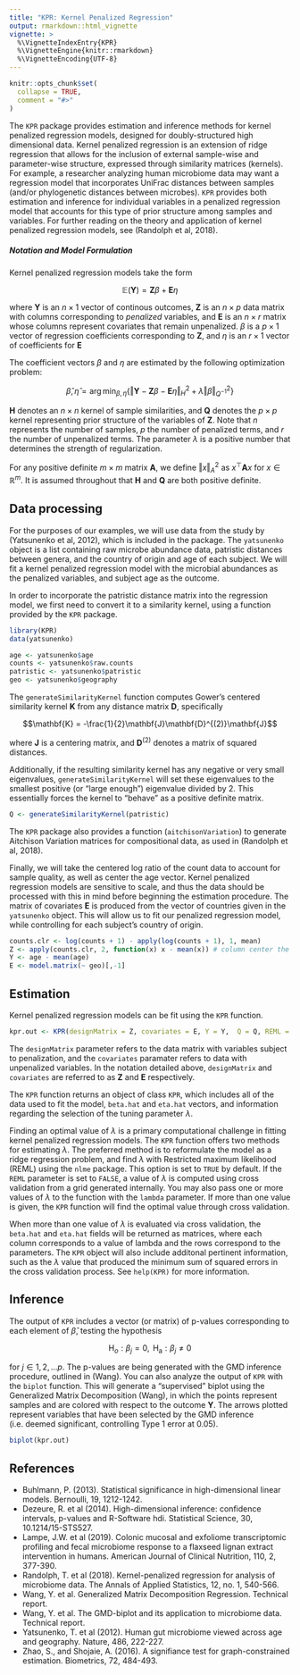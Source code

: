 ```yaml
---
title: "KPR: Kernel Penalized Regression"
output: rmarkdown::html_vignette
vignette: >
  %\VignetteIndexEntry{KPR}
  %\VignetteEngine{knitr::rmarkdown}
  %\VignetteEncoding{UTF-8}
---
```


```r
knitr::opts_chunk$set(
  collapse = TRUE,
  comment = "#>"
)
```
The `KPR` package provides estimation and inference methods for kernel
penalized regression models, designed for doubly-structured high
dimensional data. Kernel penalized regression is an extension of
ridge regression that allows for the inclusion of external sample-wise and
parameter-wise structure, expressed through similarity matrices
(kernels). For example, a researcher analyzing human microbiome data
may want a regression model that incorporates UniFrac distances between samples (and/or
phylogenetic distances between microbes). `KPR` provides both
estimation and inference for individual variables in a penalized
regression model that accounts for this type of prior structure among
samples and variables. For further reading on the theory and
application of kernel penalized regression models, see (Randolph et
al, 2018).

##### Notation and Model Formulation

Kernel penalized regression models take the form

$$\mathbb{E}(\mathbf{Y}) = \mathbf{Z}\beta + \mathbf{E}\eta$$

where $\mathbf{Y}$ is an $n \times 1$ vector of continous outcomes, $\mathbf{Z}$
is an $n \times p$ data matrix with columns corresponding to
*penalized* variables, and $\mathbf{E}$ is an $n \times r$ matrix
whose columns represent covariates that remain unpenalized.
$\beta$ is a $p \times 1$ vector of regression coefficients
corresponding to $\mathbf{Z}$, and $\eta$ is an $r \times 1$ vector of
coefficients for $\mathbf{E}$

The coefficient vectors $\beta$ and $\eta$ are estimated by the following optimization problem:

$$\hat{\beta}, \hat{\eta} = \mathop{\mathrm{arg\,min}}_{\beta, \eta}
  \left\{\Vert \mathbf{Y} - \mathbf{Z}\beta - \mathbf{E}\eta
    \Vert^2_{H} + \lambda\Vert \beta \Vert^2_{Q^{-1}}\right\}$$

$\mathbf{H}$ denotes an $n \times n$ kernel of sample similarities, and
$\mathbf{Q}$ denotes the $p \times p$ kernel representing prior
structure of the variables of $\mathbf{Z}$. Note that $n$
represents the number of samples, $p$ the number of penalized terms, and $r$ the number of
unpenalized terms. The parameter $\lambda$ is a positive number that
determines the strength of regularization.

For any positive definite $m \times m$ matrix $\mathbf{A}$, we define
$\Vert x\Vert_{A}^{2}$ as $x^\top\mathbf{A}x$ for $x \in \mathbb{R}^m$. 
It is assumed throughout that $\mathbf{H}$ and $\mathbf{Q}$ are both positive definite.

## Data processing

For the purposes of our examples, we will use data from the study by
(Yatsunenko et al, 2012), which is included in the package. The
`yatsunenko` object is a list containing raw microbe abundance data,
 patristic distances between genera, and the country of origin and age of each subject. We will fit
a kernel penalized regression model with the microbial abundances as
the penalized variables, and subject age as the outcome.

In order to incorporate the patristic distance matrix into the regression
model, we first need to convert it to a similarity kernel, using a
function provided by the `KPR` package.

```r
library(KPR)
data(yatsunenko)

age <- yatsunenko$age
counts <- yatsunenko$raw.counts
patristic <- yatsunenko$patristic
geo <- yatsunenko$geography
```

The `generateSimilarityKernel` function computes Gower's centered
similarity kernel $\mathbf{K}$ from any distance matrix $\mathbf{D}$,
specifically

$$\mathbf{K} = -\frac{1}{2}\mathbf{J}\mathbf{D}^{(2)}\mathbf{J}$$

where $\mathbf{J}$ is a centering matrix, and $\mathbf{D}^{(2)}$
denotes a matrix of squared distances.

Additionally, if the resulting similarity kernel has any negative or very small
eigenvalues, `generateSimilarityKernel` will set these eigenvalues to
the smallest positive (or "large enough") eigenvalue divided
by 2. This essentially forces the kernel to "behave" as a positive definite matrix.

```r
Q <- generateSimilarityKernel(patristic)
```

The `KPR` package also provides a function (`aitchisonVariation`) to generate Aitchison
Variation matrices for compositional data, as used in (Randolph et al,
2018).

Finally, we will take the centered log ratio of the count data to
account for sample quality, as well as center the age vector. Kernel
penalized regression models are sensitive to scale, and thus the data 
should be processed with this in mind before beginning the estimation procedure.
The matrix of covariates $\mathbf{E}$ is produced from the vector of
countries given in the `yatsunenko` object. This will allow us to fit
our penalized regression model, while controlling for each subject's
country of origin. 

```r
counts.clr <- log(counts + 1) - apply(log(counts + 1), 1, mean)
Z <- apply(counts.clr, 2, function(x) x - mean(x)) # column center the centered log ratio counts
Y <- age - mean(age)
E <- model.matrix(~ geo)[,-1]
```

## Estimation

Kernel penalized regression models can be fit using the `KPR` function.

```r
kpr.out <- KPR(designMatrix = Z, covariates = E, Y = Y,  Q = Q, REML = TRUE)
```

The `designMatrix` parameter refers to the data matrix with variables
subject to penalization, and the `covariates` paramater refers to data with
unpenalized variables. In the notation detailed above, `designMatrix`
and `covariates` are referred to as $\mathbf{Z}$ and $\mathbf{E}$
respectively.

The `KPR` function returns an object of class `KPR`, which includes
all of the data used to fit the model, `beta.hat` and `eta.hat`
vectors, and information regarding the selection of the tuning parameter $\lambda$.

Finding an optimal value of $\lambda$ is a primary computational
challenge in fitting kernel penalized regression models. The `KPR`
function offers two methods for estimating $\lambda$. The
preferred method is to reformulate the model as a ridge regression
problem, and find $\lambda$ with Restricted maximum likelihood (REML)
using the `nlme` package. This option is set to `TRUE` by default. If
the `REML` parameter is set to `FALSE`, a value of $\lambda$ is computed
using cross validation from a grid generated internally.
You may also pass one or more values of $\lambda$ to the function with
the `lambda` parameter. If more than one value is given, the `KPR`
function will find the optimal value through cross validation.

When more than one value of $\lambda$ is evaluated via cross
validation, the `beta.hat` and `eta.hat`
fields will be returned as matrices, where each column corresponds to
a value of lambda and the rows correspond to the parameters. The
`KPR` object will also include additonal pertinent information, such
as the $\lambda$ value that produced the minimum sum of squared errors
in the cross validation process. See `help(KPR)` for more information.

## Inference

The output of `KPR` includes a vector (or matrix) of p-values corresponding to
each element of $\hat{\beta}$, testing the hypothesis

$$\textrm{H}_{o}: \beta_j = 0, \textrm{ H}_{\textrm{a}}: \beta_j \neq 0$$

for $j \in 1, 2, ... p$. The p-values are being generated with the GMD
inference procedure, outlined in (Wang). You can also analyze the output of `KPR` with the
`biplot` function. This will generate a "supervised" biplot using the
Generalized Matrix Decomposition (Wang), in which the  points
represent samples and are colored with respect to the outcome
$\mathbf{Y}$. The arrows plotted represent variables that have been
selected by the GMD inference (i.e. deemed significant, controlling Type 1 error at
0.05).

```r
biplot(kpr.out)
```

## References
   -  Buhlmann, P. (2013). Statistical significance in
   high-dimensional linear models. Bernoulli, 19, 1212-1242.
   -  Dezeure, R. et al (2014). High-dimensional inference: 
   confidence intervals, p-values and R-Software hdi. Statistical Science, 30, 10.1214/15-STS527. 
   -  Lampe, J.W. et al (2019). Colonic mucosal and exfoliome
     transcriptomic profiling and fecal microbiome response to a
     flaxseed lignan extract intervention in humans. American Journal
     of Clinical Nutrition, 110, 2, 377-390.
   -  Randolph, T. et al (2018). Kernel-penalized regression for
      analysis of microbiome data. The Annals of Applied Statistics, 12, no. 1, 540-566.
   -  Wang, Y. et al. Generalized Matrix Decomposition Regression. Technical report.
   -  Wang, Y. et al. The GMD-biplot and its application to microbiome data. Technical report.
   -  Yatsunenko, T. et al (2012). Human gut microbiome viewed across 
   age and geography. Nature, 486, 222-227. 
   -  Zhao, S., and Shojaie, A. (2016). A signifiance test 
   for graph-constrained estimation. Biometrics, 72, 484-493.
